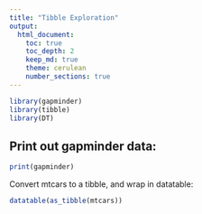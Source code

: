 ```yaml
--- 
title: "Tibble Exploration"
output: 
  html_document:
    toc: true
    toc_depth: 2
    keep_md: true
    theme: cerulean
    number_sections: true 
---
```


```r
library(gapminder)
library(tibble)
library(DT)
```

## Print out gapminder data:

```r
print(gapminder)
```

<!-- This is a comment -->

Convert mtcars to a tibble, and wrap in datatable: 

```r
datatable(as_tibble(mtcars))
```

